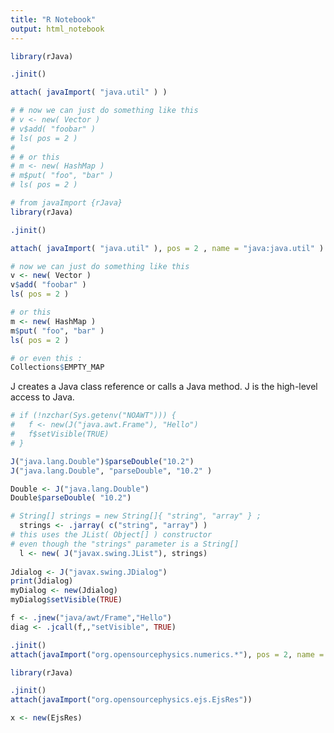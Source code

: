```yaml
---
title: "R Notebook"
output: html_notebook
---
```


```r
library(rJava)

.jinit()

attach( javaImport( "java.util" ) )

# # now we can just do something like this 
# v <- new( Vector )
# v$add( "foobar" )
# ls( pos = 2 )
# 
# # or this
# m <- new( HashMap )
# m$put( "foo", "bar" )
# ls( pos = 2 )
```



```r
# from javaImport {rJava}
library(rJava)

.jinit()

attach( javaImport( "java.util" ), pos = 2 , name = "java:java.util" )

# now we can just do something like this 
v <- new( Vector )
v$add( "foobar" )
ls( pos = 2 )

# or this
m <- new( HashMap )
m$put( "foo", "bar" )
ls( pos = 2 )

# or even this :
Collections$EMPTY_MAP

```

J creates a Java class reference or calls a Java method.
J is the high-level access to Java.

```r
# if (!nzchar(Sys.getenv("NOAWT"))) {
#   f <- new(J("java.awt.Frame"), "Hello")
#   f$setVisible(TRUE)
# }

J("java.lang.Double")$parseDouble("10.2")
J("java.lang.Double", "parseDouble", "10.2" )

Double <- J("java.lang.Double")
Double$parseDouble( "10.2")

# String[] strings = new String[]{ "string", "array" } ;
  strings <- .jarray( c("string", "array") )
# this uses the JList( Object[] ) constructor 
# even though the "strings" parameter is a String[] 
  l <- new( J("javax.swing.JList"), strings)
  
Jdialog <- J("javax.swing.JDialog")
print(Jdialog)
myDialog <- new(Jdialog)
myDialog$setVisible(TRUE)
```

```r
f <- .jnew("java/awt/Frame","Hello")
diag <- .jcall(f,,"setVisible", TRUE)

```

```r
.jinit()
attach(javaImport("org.opensourcephysics.numerics.*"), pos = 2, name = "org:org.opensourcephysics.numerics")
```

```r
library(rJava)

.jinit()
attach(javaImport("org.opensourcephysics.ejs.EjsRes"))
```


```r
x <- new(EjsRes)
```

```r

```

